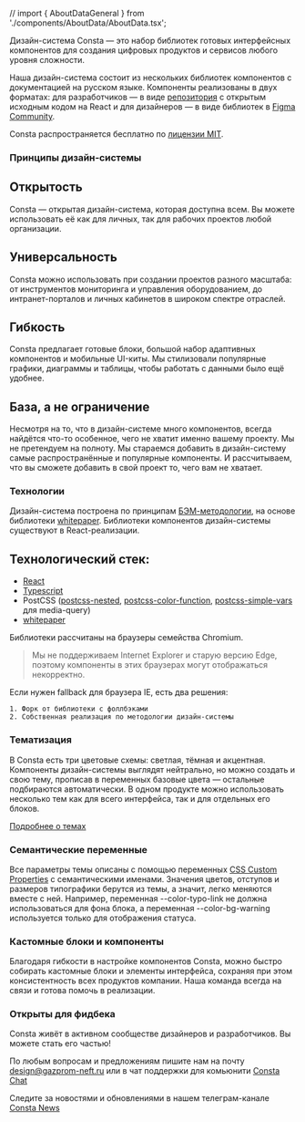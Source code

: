 // import { AboutDataGeneral } from './components/AboutData/AboutData.tsx';

Дизайн-система Consta — это набор библиотек готовых интерфейсных компонентов для создания цифровых продуктов и сервисов любого уровня сложности.

Наша дизайн-система состоит из нескольких библиотек компонентов с документацией на русском языке. Компоненты реализованы в двух форматах: для разработчиков ― в виде [репозитория](https://github.com/consta-design-system) с открытым исходным кодом на React и для дизайнеров — в виде библиотек в [Figma Community](https://www.figma.com/@Consta).

Consta распространяется бесплатно по [лицензии MIT](https://github.com/consta-design-system/uikit/blob/master/LICENSE).

### Принципы дизайн-системы

## Открытость

Consta — открытая дизайн-система, которая доступна всем. Вы можете использовать её как для личных, так для рабочих проектов любой организации.

## Универсальность

Consta можно использовать при создании проектов разного масштаба: от инструментов мониторинга и управления оборудованием, до интранет-порталов и личных кабинетов в широком спектре отраслей.

## Гибкость

Consta предлагает готовые блоки, большой набор адаптивных компонентов и мобильные UI-киты. Мы стилизовали популярные графики, диаграммы и таблицы, чтобы работать с данными было ещё удобнее.

## База, а не ограничение

Несмотря на то, что в дизайн-системе много компонентов, всегда найдётся что-то особенное, чего не хватит именно вашему проекту. Мы не претендуем на полноту. Мы стараемся добавить в дизайн-систему самые распространённые и популярные компоненты. И рассчитываем, что вы сможете добавить в свой проект то, чего вам не хватает.

### Технологии

Дизайн-система построена по принципам [БЭМ-методологии](https://ru.bem.info/), на основе библиотеки [whitepaper](https://github.com/whitepapertools). Библиотеки компонентов дизайн-системы существуют в React-реализации.

## Технологический стек:

- [React](https://reactjs.org/)
- [Typescript](https://www.typescriptlang.org/)
- PostCSS ([postcss-nested](https://github.com/postcss/postcss-nested), [postcss-color-function](https://github.com/postcss/postcss-color-function), [postcss-simple-vars](https://github.com/postcss/postcss-simple-vars) для media-query)
- [whitepaper](https://github.com/whitepapertools)

Библиотеки рассчитаны на браузеры семейства Chromium.

> Мы не поддерживаем Internet Explorer и старую версию Edge, поэтому компоненты в этих браузерах могут отображаться некорректно.

Если нужен fallback для браузера IE, есть два решения:

    1. Форк от библиотеки с фоллбэками
    2. Собственная реализация по методологии дизайн-системы

### Тематизация

В Consta есть три цветовые схемы: светлая, тёмная и акцентная. Компоненты дизайн-системы выглядят нейтрально, но можно создать и свою тему, прописав в переменных базовые цвета — остальные подбираются автоматически. В одном продукте можно использовать несколько тем как для всего интерфейса, так и для отдельных его блоков.

[Подробнее о темах](##LIBS.LIB.STAND/lib:portal/stand:theme-themeabout)

### Семантические переменные

Все параметры темы описаны с помощью переменных [CSS Custom Properties](https://developer.mozilla.org/ru/docs/Web/CSS/Using_CSS_custom_properties) с семантическими именами. Значения цветов, отступов и размеров типографики берутся из темы, а значит, легко меняются вместе с ней. Например, переменная --color-typo-link не должна использоваться для фона блока, а переменная --color-bg-warning используется только для отображения статуса.

### Кастомные блоки и компоненты

Благодаря гибкости в настройке компонентов Consta, можно быстро собирать кастомные блоки и элементы интерфейса, сохраняя при этом консистентность всех продуктов компании. Наша команда всегда на связи и готова помочь в реализации.

### Открыты для фидбека

Consta живёт в активном сообществе дизайнеров и разработчиков. Вы можете стать его частью!

По любым вопросам и предложениям пишите нам на почту design@gazprom-neft.ru или в чат поддержки для комьюнити [Consta Chat](https://t.me/Consta_Chat)

Следите за новостями и обновлениями в нашем телеграм-канале [Consta News](https://t.me/consta_ui_releases)
